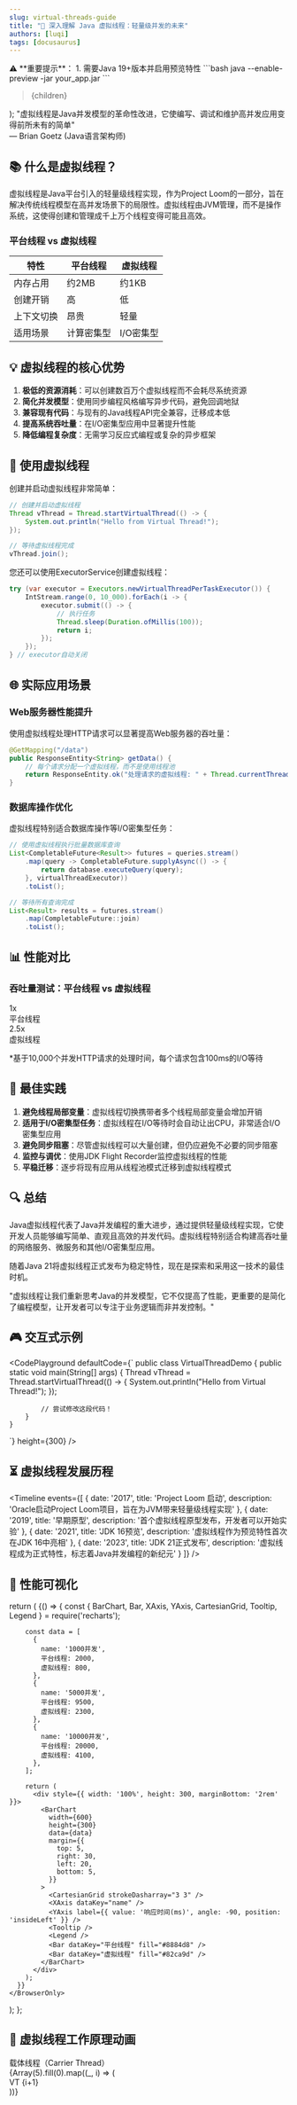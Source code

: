 ```yaml
---
slug: virtual-threads-guide
title: "🚀 深入理解 Java 虚拟线程：轻量级并发的未来"
authors: [luqi]
tags: [docusaurus]
---
```



<div style={{
  padding: '1rem',
  border: '1px solid #ffd700',
  borderRadius: '4px',
  backgroundColor: '#fffbe6',
  margin: '1rem 0'
}}>
⚠️ **重要提示**：
1. 需要Java 19+版本并启用预览特性
   ```bash
   java --enable-preview -jar your_app.jar
   ```
</div>

  <blockquote style={{
    borderLeft: '4px solid #2ecc71',
    padding: '1rem',
    margin: '2rem 0',
    fontStyle: 'italic',
    color: '#555'
  }}>
    {children}
  </blockquote>
);

<Quote>
  "虚拟线程是Java并发模型的革命性改进，它使编写、调试和维护高并发应用变得前所未有的简单" 
  <br/> 
  — Brian Goetz (Java语言架构师)
</Quote>

## 📚 什么是虚拟线程？

虚拟线程是Java平台引入的轻量级线程实现，作为Project Loom的一部分，旨在解决传统线程模型在高并发场景下的局限性。虚拟线程由JVM管理，而不是操作系统，这使得创建和管理成千上万个线程变得可能且高效。

<div style={{
  display: 'flex',
  justifyContent: 'center',
  margin: '2rem 0'
}}>
  <div style={{
    padding: '1.5rem',
    backgroundColor: '#f8f9fa',
    borderRadius: '8px',
    maxWidth: '90%',
    boxShadow: '0 2px 4px rgba(0,0,0,0.1)'
  }}>
    <h3 style={{ margin: '0 0 1rem 0', color: '#333' }}>平台线程 vs 虚拟线程</h3>
    <table style={{ width: '100%', borderCollapse: 'collapse' }}>
      <thead>
        <tr>
          <th style={{ padding: '0.5rem', borderBottom: '2px solid #ddd', textAlign: 'left' }}>特性</th>
          <th style={{ padding: '0.5rem', borderBottom: '2px solid #ddd', textAlign: 'left' }}>平台线程</th>
          <th style={{ padding: '0.5rem', borderBottom: '2px solid #ddd', textAlign: 'left' }}>虚拟线程</th>
        </tr>
      </thead>
      <tbody>
        <tr>
          <td style={{ padding: '0.5rem', borderBottom: '1px solid #ddd' }}>内存占用</td>
          <td style={{ padding: '0.5rem', borderBottom: '1px solid #ddd' }}>约2MB</td>
          <td style={{ padding: '0.5rem', borderBottom: '1px solid #ddd' }}>约1KB</td>
        </tr>
        <tr>
          <td style={{ padding: '0.5rem', borderBottom: '1px solid #ddd' }}>创建开销</td>
          <td style={{ padding: '0.5rem', borderBottom: '1px solid #ddd' }}>高</td>
          <td style={{ padding: '0.5rem', borderBottom: '1px solid #ddd' }}>低</td>
        </tr>
        <tr>
          <td style={{ padding: '0.5rem', borderBottom: '1px solid #ddd' }}>上下文切换</td>
          <td style={{ padding: '0.5rem', borderBottom: '1px solid #ddd' }}>昂贵</td>
          <td style={{ padding: '0.5rem', borderBottom: '1px solid #ddd' }}>轻量</td>
        </tr>
        <tr>
          <td style={{ padding: '0.5rem', borderBottom: '1px solid #ddd' }}>适用场景</td>
          <td style={{ padding: '0.5rem', borderBottom: '1px solid #ddd' }}>计算密集型</td>
          <td style={{ padding: '0.5rem', borderBottom: '1px solid #ddd' }}>I/O密集型</td>
        </tr>
      </tbody>
    </table>
  </div>
</div>

## 💡 虚拟线程的核心优势

1. **极低的资源消耗**：可以创建数百万个虚拟线程而不会耗尽系统资源
2. **简化并发模型**：使用同步编程风格编写异步代码，避免回调地狱
3. **兼容现有代码**：与现有的Java线程API完全兼容，迁移成本低
4. **提高系统吞吐量**：在I/O密集型应用中显著提升性能
5. **降低编程复杂度**：无需学习反应式编程或复杂的异步框架

## 🧩 使用虚拟线程

创建并启动虚拟线程非常简单：

```java
// 创建并启动虚拟线程
Thread vThread = Thread.startVirtualThread(() -> {
    System.out.println("Hello from Virtual Thread!");
});

// 等待虚拟线程完成
vThread.join();
```

您还可以使用ExecutorService创建虚拟线程：

```java
try (var executor = Executors.newVirtualThreadPerTaskExecutor()) {
    IntStream.range(0, 10_000).forEach(i -> {
        executor.submit(() -> {
            // 执行任务
            Thread.sleep(Duration.ofMillis(100));
            return i;
        });
    });
} // executor自动关闭
```

## 🌐 实际应用场景

### Web服务器性能提升

使用虚拟线程处理HTTP请求可以显著提高Web服务器的吞吐量：

```java
@GetMapping("/data")
public ResponseEntity<String> getData() {
    // 每个请求分配一个虚拟线程，而不是使用线程池
    return ResponseEntity.ok("处理请求的虚拟线程: " + Thread.currentThread());
}
```

### 数据库操作优化

虚拟线程特别适合数据库操作等I/O密集型任务：

```java
// 使用虚拟线程执行批量数据库查询
List<CompletableFuture<Result>> futures = queries.stream()
    .map(query -> CompletableFuture.supplyAsync(() -> {
        return database.executeQuery(query);
    }, virtualThreadExecutor))
    .toList();

// 等待所有查询完成
List<Result> results = futures.stream()
    .map(CompletableFuture::join)
    .toList();
```

## 📊 性能对比

<div style={{
  backgroundColor: '#f5f5f5',
  padding: '1.5rem',
  borderRadius: '8px',
  margin: '2rem 0'
}}>
  <h3 style={{ margin: '0 0 1rem 0' }}>吞吐量测试：平台线程 vs 虚拟线程</h3>
  <div style={{
    height: '200px',
    display: 'flex',
    alignItems: 'flex-end',
    justifyContent: 'space-around',
    padding: '0 2rem'
  }}>
    <div style={{
      display: 'flex',
      flexDirection: 'column',
      alignItems: 'center'
    }}>
      <div style={{
        width: '100px',
        height: '80px',
        backgroundColor: '#3498db',
        display: 'flex',
        justifyContent: 'center',
        alignItems: 'center',
        color: 'white',
        fontWeight: 'bold'
      }}>1x</div>
      <div style={{ marginTop: '1rem' }}>平台线程</div>
    </div>
    <div style={{
      display: 'flex',
      flexDirection: 'column',
      alignItems: 'center'
    }}>
      <div style={{
        width: '100px',
        height: '180px',
        backgroundColor: '#2ecc71',
        display: 'flex',
        justifyContent: 'center',
        alignItems: 'center',
        color: 'white',
        fontWeight: 'bold'
      }}>2.5x</div>
      <div style={{ marginTop: '1rem' }}>虚拟线程</div>
    </div>
  </div>
  <p style={{ textAlign: 'center', marginTop: '1rem', fontSize: '0.9rem', color: '#666' }}>
    *基于10,000个并发HTTP请求的处理时间，每个请求包含100ms的I/O等待
  </p>
</div>

## 🚀 最佳实践

1. **避免线程局部变量**：虚拟线程切换携带者多个线程局部变量会增加开销
2. **适用于I/O密集型任务**：虚拟线程在I/O等待时会自动让出CPU，非常适合I/O密集型应用
3. **避免同步阻塞**：尽管虚拟线程可以大量创建，但仍应避免不必要的同步阻塞
4. **监控与调优**：使用JDK Flight Recorder监控虚拟线程的性能
5. **平稳迁移**：逐步将现有应用从线程池模式迁移到虚拟线程模式

## 🔍 总结

Java虚拟线程代表了Java并发编程的重大进步，通过提供轻量级线程实现，它使开发人员能够编写简单、直观且高效的并发代码。虚拟线程特别适合构建高吞吐量的网络服务、微服务和其他I/O密集型应用。

随着Java 21将虚拟线程正式发布为稳定特性，现在是探索和采用这一技术的最佳时机。

<Quote>
  "虚拟线程让我们重新思考Java的并发模型，它不仅提高了性能，更重要的是简化了编程模型，让开发者可以专注于业务逻辑而非并发控制。" 
</Quote>

## 🎮 交互式示例

<CodePlayground
  defaultCode={`
    public class VirtualThreadDemo {
        public static void main(String[] args) {
            Thread vThread = Thread.startVirtualThread(() -> {
                System.out.println("Hello from Virtual Thread!");
            });
            
            // 尝试修改这段代码！
        }
    }
  `}
  height={300}
/>

## ⏳ 虚拟线程发展历程

<Timeline
  events={[
    {
      date: '2017',
      title: 'Project Loom 启动',
      description: 'Oracle启动Project Loom项目，旨在为JVM带来轻量级线程实现'
    },
    {
      date: '2019',
      title: '早期原型',
      description: '首个虚拟线程原型发布，开发者可以开始实验'
    },
    {
      date: '2021',
      title: 'JDK 16预览',
      description: '虚拟线程作为预览特性首次在JDK 16中亮相'
    },
    {
      date: '2023',
      title: 'JDK 21正式发布',
      description: '虚拟线程成为正式特性，标志着Java并发编程的新纪元'
    }
  ]}
/>

## 🎯 性能可视化

  return (
    <BrowserOnly>
      {() => {
        const {
          BarChart,
          Bar,
          XAxis,
          YAxis,
          CartesianGrid,
          Tooltip,
          Legend
        } = require('recharts');

        const data = [
          {
            name: '1000并发',
            平台线程: 2000,
            虚拟线程: 800,
          },
          {
            name: '5000并发',
            平台线程: 9500,
            虚拟线程: 2300,
          },
          {
            name: '10000并发',
            平台线程: 20000,
            虚拟线程: 4100,
          },
        ];

        return (
          <div style={{ width: '100%', height: 300, marginBottom: '2rem' }}>
            <BarChart
              width={600}
              height={300}
              data={data}
              margin={{
                top: 5,
                right: 30,
                left: 20,
                bottom: 5,
              }}
            >
              <CartesianGrid strokeDasharray="3 3" />
              <XAxis dataKey="name" />
              <YAxis label={{ value: '响应时间(ms)', angle: -90, position: 'insideLeft' }} />
              <Tooltip />
              <Legend />
              <Bar dataKey="平台线程" fill="#8884d8" />
              <Bar dataKey="虚拟线程" fill="#82ca9d" />
            </BarChart>
          </div>
        );
      }}
    </BrowserOnly>
  );
};

<PerformanceChart />

## 🎨 虚拟线程工作原理动画

<div style={{
  width: '100%',
  height: '400px',
  backgroundColor: '#f8f9fa',
  borderRadius: '8px',
  padding: '1rem',
  position: 'relative',
  overflow: 'hidden'
}}>
  <div className="carrier-thread" style={{
    width: '80%',
    height: '60px',
    backgroundColor: '#3498db',
    margin: '20px auto',
    borderRadius: '4px',
    display: 'flex',
    alignItems: 'center',
    justifyContent: 'center',
    color: 'white',
    fontWeight: 'bold',
    animation: 'pulse 2s infinite'
  }}>
    载体线程（Carrier Thread）
  </div>
  
  <div className="virtual-threads" style={{
    display: 'flex',
    justifyContent: 'space-around',
    marginTop: '40px'
  }}>
    {Array(5).fill(0).map((_, i) => (
      <div key={i} style={{
        width: '50px',
        height: '50px',
        backgroundColor: '#2ecc71',
        borderRadius: '50%',
        display: 'flex',
        alignItems: 'center',
        justifyContent: 'center',
        color: 'white',
        fontSize: '12px',
        animation: `float ${1 + i * 0.2}s infinite alternate`
      }}>
        VT {i+1}
      </div>
    ))}
  </div>
</div>

<style>
{`
  @keyframes pulse {
    0% { transform: scale(1); }
    50% { transform: scale(1.05); }
    100% { transform: scale(1); }
  }
  
  @keyframes float {
    0% { transform: translateY(0); }
    100% { transform: translateY(-20px); }
  }
`}
</style>


